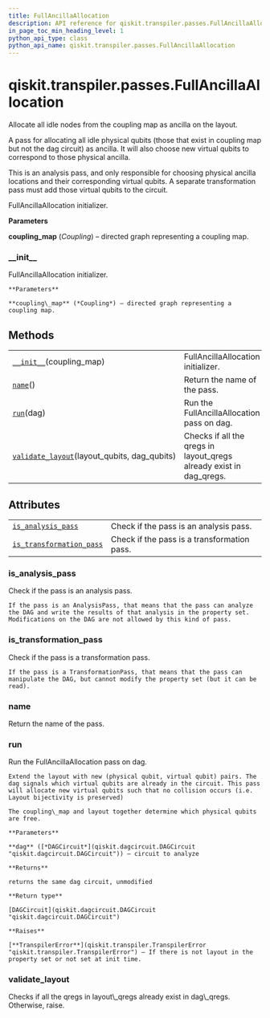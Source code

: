 ```yaml
---
title: FullAncillaAllocation
description: API reference for qiskit.transpiler.passes.FullAncillaAllocation
in_page_toc_min_heading_level: 1
python_api_type: class
python_api_name: qiskit.transpiler.passes.FullAncillaAllocation
---
```


# qiskit.transpiler.passes.FullAncillaAllocation

<Class id="qiskit.transpiler.passes.FullAncillaAllocation" isDedicatedPage={true} github="https://github.com/qiskit/qiskit/tree/stable/0.18/qiskit/transpiler/passes/layout/full_ancilla_allocation.py" signature="FullAncillaAllocation(*args, **kwargs)" modifiers="class">
  Allocate all idle nodes from the coupling map as ancilla on the layout.

  A pass for allocating all idle physical qubits (those that exist in coupling map but not the dag circuit) as ancilla. It will also choose new virtual qubits to correspond to those physical ancilla.

  <Admonition title="Note" type="note">
    This is an analysis pass, and only responsible for choosing physical ancilla locations and their corresponding virtual qubits. A separate transformation pass must add those virtual qubits to the circuit.
  </Admonition>

  FullAncillaAllocation initializer.

  **Parameters**

  **coupling\_map** (*Coupling*) – directed graph representing a coupling map.

  ### \_\_init\_\_

  <Function id="qiskit.transpiler.passes.FullAncillaAllocation.__init__" signature="__init__(coupling_map)">
    FullAncillaAllocation initializer.

    **Parameters**

    **coupling\_map** (*Coupling*) – directed graph representing a coupling map.
  </Function>

  ## Methods

  |                                                                                                                                                                                    |                                                                       |
  | ---------------------------------------------------------------------------------------------------------------------------------------------------------------------------------- | --------------------------------------------------------------------- |
  | [`__init__`](#qiskit.transpiler.passes.FullAncillaAllocation.__init__ "qiskit.transpiler.passes.FullAncillaAllocation.__init__")(coupling\_map)                                    | FullAncillaAllocation initializer.                                    |
  | [`name`](#qiskit.transpiler.passes.FullAncillaAllocation.name "qiskit.transpiler.passes.FullAncillaAllocation.name")()                                                             | Return the name of the pass.                                          |
  | [`run`](#qiskit.transpiler.passes.FullAncillaAllocation.run "qiskit.transpiler.passes.FullAncillaAllocation.run")(dag)                                                             | Run the FullAncillaAllocation pass on dag.                            |
  | [`validate_layout`](#qiskit.transpiler.passes.FullAncillaAllocation.validate_layout "qiskit.transpiler.passes.FullAncillaAllocation.validate_layout")(layout\_qubits, dag\_qubits) | Checks if all the qregs in layout\_qregs already exist in dag\_qregs. |

  ## Attributes

  |                                                                                                                                                                            |                                             |
  | -------------------------------------------------------------------------------------------------------------------------------------------------------------------------- | ------------------------------------------- |
  | [`is_analysis_pass`](#qiskit.transpiler.passes.FullAncillaAllocation.is_analysis_pass "qiskit.transpiler.passes.FullAncillaAllocation.is_analysis_pass")                   | Check if the pass is an analysis pass.      |
  | [`is_transformation_pass`](#qiskit.transpiler.passes.FullAncillaAllocation.is_transformation_pass "qiskit.transpiler.passes.FullAncillaAllocation.is_transformation_pass") | Check if the pass is a transformation pass. |

  ### is\_analysis\_pass

  <Function id="qiskit.transpiler.passes.FullAncillaAllocation.is_analysis_pass" signature="is_analysis_pass" modifiers="property">
    Check if the pass is an analysis pass.

    If the pass is an AnalysisPass, that means that the pass can analyze the DAG and write the results of that analysis in the property set. Modifications on the DAG are not allowed by this kind of pass.
  </Function>

  ### is\_transformation\_pass

  <Function id="qiskit.transpiler.passes.FullAncillaAllocation.is_transformation_pass" signature="is_transformation_pass" modifiers="property">
    Check if the pass is a transformation pass.

    If the pass is a TransformationPass, that means that the pass can manipulate the DAG, but cannot modify the property set (but it can be read).
  </Function>

  ### name

  <Function id="qiskit.transpiler.passes.FullAncillaAllocation.name" signature="name()">
    Return the name of the pass.
  </Function>

  ### run

  <Function id="qiskit.transpiler.passes.FullAncillaAllocation.run" signature="run(dag)">
    Run the FullAncillaAllocation pass on dag.

    Extend the layout with new (physical qubit, virtual qubit) pairs. The dag signals which virtual qubits are already in the circuit. This pass will allocate new virtual qubits such that no collision occurs (i.e. Layout bijectivity is preserved)

    The coupling\_map and layout together determine which physical qubits are free.

    **Parameters**

    **dag** ([*DAGCircuit*](qiskit.dagcircuit.DAGCircuit "qiskit.dagcircuit.DAGCircuit")) – circuit to analyze

    **Returns**

    returns the same dag circuit, unmodified

    **Return type**

    [DAGCircuit](qiskit.dagcircuit.DAGCircuit "qiskit.dagcircuit.DAGCircuit")

    **Raises**

    [**TranspilerError**](qiskit.transpiler.TranspilerError "qiskit.transpiler.TranspilerError") – If there is not layout in the property set or not set at init time.
  </Function>

  ### validate\_layout

  <Function id="qiskit.transpiler.passes.FullAncillaAllocation.validate_layout" signature="validate_layout(layout_qubits, dag_qubits)" modifiers="static">
    Checks if all the qregs in layout\_qregs already exist in dag\_qregs. Otherwise, raise.
  </Function>
</Class>

